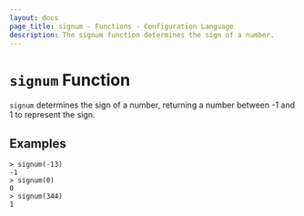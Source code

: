 ```yaml
---
layout: docs
page_title: signum - Functions - Configuration Language
description: The signum function determines the sign of a number.
---
```


# `signum` Function

`signum` determines the sign of a number, returning a number between -1 and
1 to represent the sign.

## Examples

```shell-session
> signum(-13)
-1
> signum(0)
0
> signum(344)
1
```
